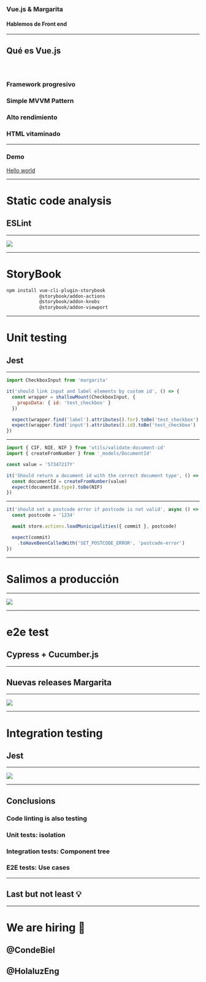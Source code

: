 


<Head>
  <title>Hablemos de Front end: VueJS y Margarita</title>
</Head>

### Vue.js & Margarita

#### Hablemos de Front end

---


## Qué es Vue.js

### &nbsp;
### Framework progresivo
### Simple MVVM Pattern
### Alto rendimiento
### HTML vitaminado

---

### Demo
<a href="https://jsfiddle.net/ymw35hz6/">Hello world</a>

---


# Static code analysis

## ESLint

---


<Image src="./assets/demo-eslint.gif" size="70%"/>

---


# StoryBook

```bash
npm install vue-cli-plugin-storybook
            @storybook/addon-actions
            @storybook/addon-knobs
            @storybook/addon-viewport
```

---


# Unit testing
## Jest

---


```jsx
import CheckboxInput from 'margarita'

it('should link input and label elements by custom id', () => {
  const wrapper = shallowMount(CheckboxInput, {
    propsData: { id: 'test_checkbox' }
  })

  expect(wrapper.find('label').attributes().for).toBe('test_checkbox')
  expect(wrapper.find('input').attributes().id).toBe('test_checkbox')
})
```

---


```jsx
import { CIF, NIE, NIF } from 'utils/validate-document-id'
import { createFromNumber } from '_models/DocumentId'

const value = '57347217Y'

it('Should return a document id with the correct document type', () => {
  const documentId = createFromNumber(value)
  expect(documentId.type).toBe(NIF)
})
```

---


```jsx
it('should set a postcode error if postcode is not valid', async () => {
  const postcode = '1234'

  await store.actions.loadMunicipalities({ commit }, postcode)

  expect(commit)
    .toHaveBeenCalledWith('SET_POSTCODE_ERROR', 'postcode-error')
})
```

---


# Salimos a producción

---


<Image src="./assets/bicycle.gif" size="65%"/>

---


# e2e test 

## Cypress + Cucumber.js

---


## Nuevas releases Margarita

---


<Image src="./assets/f1.gif" size="80%"/>

---


# Integration testing
## Jest

---


<Image src="./assets/truck.gif" size="80%"/>

---


## Conclusions

### Code linting is also testing
### Unit tests: isolation
### Integration tests: Component tree
### E2E tests: Use cases

---


## Last but not least  💡

---

# We are hiring 🎉

## @CondeBiel
## @HolaluzEng
